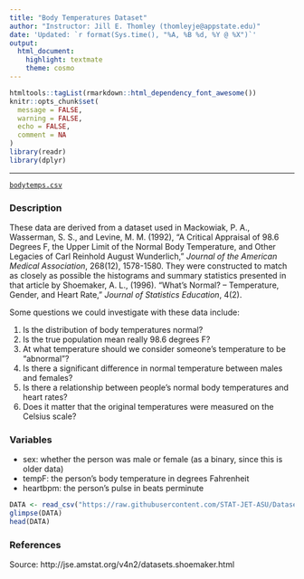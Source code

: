 ```yaml
---
title: "Body Temperatures Dataset"
author: "Instructor: Jill E. Thomley (thomleyje@appstate.edu)"
date: 'Updated: `r format(Sys.time(), "%A, %B %d, %Y @ %X")`'
output: 
  html_document: 
    highlight: textmate
    theme: cosmo
---
```


```r
htmltools::tagList(rmarkdown::html_dependency_font_awesome())
knitr::opts_chunk$set(
  message = FALSE,
  warning = FALSE,
  echo = FALSE,
  comment = NA
)
library(readr)
library(dplyr)
```
<hr>

<i class="fas fa-database"></i> [`bodytemps.csv`](https://raw.githubusercontent.com/STAT-JET-ASU/Datasets/master/Instructor/bodytemps.csv)

### Description

These data are derived from a dataset used in Mackowiak, P. A., Wasserman, S. S., and Levine, M. M.  (1992), "A Critical Appraisal of 98.6 Degrees F, the Upper Limit of the Normal Body Temperature, and Other Legacies of Carl Reinhold August Wunderlich," *Journal of the American Medical Association*, 268(12), 1578-1580. They were constructed to match as closely as possible the histograms and summary statistics presented in that article by Shoemaker, A. L., (1996). "What's Normal? -- Temperature, Gender, and Heart Rate," *Journal of Statistics Education*, 4(2).

Some questions we could investigate with these data include:

1. Is the distribution of body temperatures normal?
2. Is the true population mean really 98.6 degrees F?
3. At what temperature should we consider someone's temperature to be "abnormal"?
4. Is there a significant difference in normal temperature between males and females?
5. Is there a relationship between people's normal body temperatures and heart rates?
6. Does it matter that the original temperatures were measured on the Celsius scale?

### Variables

* sex: whether the person was male or female (as a binary, since this is older data)
* tempF: the person's body temperature in degrees Fahrenheit
* heartbpm: the person's pulse in beats perminute 

```r
DATA <- read_csv("https://raw.githubusercontent.com/STAT-JET-ASU/Datasets/master/Instructor/bodytemps.csv")
glimpse(DATA)
head(DATA)
```

### References

Source: http://jse.amstat.org/v4n2/datasets.shoemaker.html 
